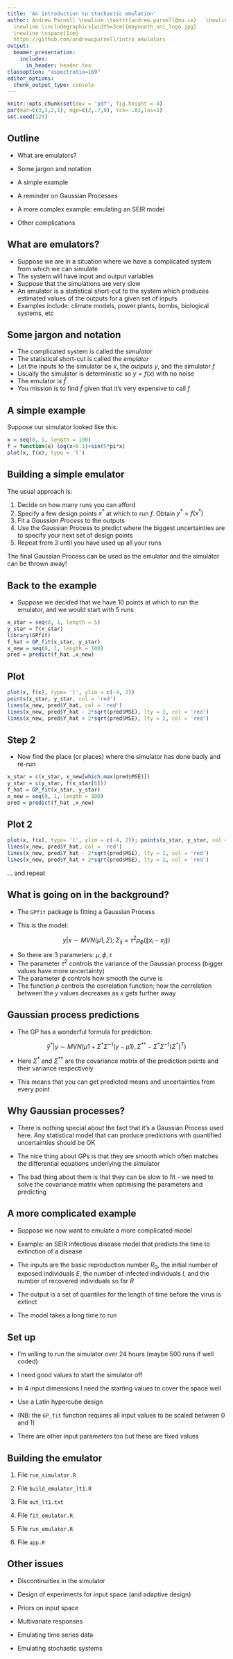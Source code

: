 ```yaml
---
title: 'An introduction to stochastic emulation'
author: Andrew Parnell \newline \texttt{andrew.parnell@mu.ie}   \newline \vspace{1cm}
  \newline \includegraphics[width=3cm]{maynooth_uni_logo.jpg}
  \newline \vspace{1cm}
  https://github.com/andrewcparnell/intro_emulators
output:
  beamer_presentation:
    includes:
      in_header: header.tex
classoption: "aspectratio=169"
editor_options: 
  chunk_output_type: console
---
```


```r
knitr::opts_chunk$set(dev = 'pdf', fig.height = 4)
par(mar=c(3,3,2,1), mgp=c(2,.7,0), tck=-.01,las=1)
set.seed(123)
```

## Outline

- What are emulators?

- Some jargon and notation

- A simple example

- A reminder on Gaussian Processes

- A more complex example: emulating an SEIR model 

- Other complications

## What are emulators?

- Suppose we are in a situation where we have a complicated system from which we can simulate 
- The system will have input and output variables
- Suppose that the simulations are very slow
- An emulator is a statistical short-cut to the system which produces estimated values of the outputs for a given set of inputs
- Examples include: climate models, power plants, bombs, biological systems, etc

## Some jargon and notation

- The complicated system is called the _simulator_
- The statistical short-cut is called the _emulator_
- Let the inputs to the simulator be $x$, the outputs $y$, and the simulator $f$
- Usually the simulator is deterministic so $y = f(x)$ with no noise
- The emulator is $\hat{f}$
- You mission is to find $\hat{f}$ given that it's very expensive to call $f$

## A simple example

Suppose our simulator looked like this:
```r
x = seq(0, 1, length = 100)
f = function(x) log(x+0.1)+sin(5*pi*x)
plot(x, f(x), type = 'l')
```

## Building a simple emulator

The usual approach is:

1. Decide on how many runs you can afford
1. Specify a few design points $x^*$ at which to run $f$. Obtain $y^* = f(x^*)$
1. Fit a _Gaussian Process_ to the outputs 
1. Use the Gaussian Process to predict where the biggest uncertainties are to specify your next set of design points
1. Repeat from 3 until you have used up all your runs

The final Gaussian Process can be used as the emulator and the simulator can be thrown away!

## Back to the example

- Suppose we decided that we have 10 points at which to run the emulator, and we would start with 5 runs

```r
x_star = seq(0, 1, length = 5)
y_star = f(x_star)
library(GPfit)
f_hat = GP_fit(x_star, y_star)
x_new = seq(0, 1, length = 100)
pred = predict(f_hat ,x_new)
```

## Plot

```r
plot(x, f(x), type= 'l', ylim = c(-4, 2))
points(x_star, y_star, col = 'red')
lines(x_new, pred$Y_hat, col = 'red')
lines(x_new, pred$Y_hat - 2*sqrt(pred$MSE), lty = 2, col = 'red')
lines(x_new, pred$Y_hat + 2*sqrt(pred$MSE), lty = 2, col = 'red')
```

## Step 2 

- Now find the place (or places) where the simulator has done badly and re-run
```r
x_star = c(x_star, x_new[which.max(pred$MSE)])
y_star = c(y_star, f(x_star[6]))
f_hat = GP_fit(x_star, y_star)
x_new = seq(0, 1, length = 100)
pred = predict(f_hat ,x_new)
```

## Plot 2

```r
plot(x, f(x), type= 'l', ylim = c(-4, 2)); points(x_star, y_star, col = 'red')
lines(x_new, pred$Y_hat, col = 'red')
lines(x_new, pred$Y_hat - 2*sqrt(pred$MSE), lty = 2, col = 'red')
lines(x_new, pred$Y_hat + 2*sqrt(pred$MSE), lty = 2, col = 'red')
```

... and repeat

## What is going on in the background?

- The `GPfit` package is fitting a Gaussian Process

- This is the model:

$$y|x \sim MVN (\mu 1, \Sigma);\; \Sigma_{ij} = \tau^2 \rho_\phi(\| x_i - x_j\| )$$

- So there are 3 parameters: $\mu, \phi, \tau$
- The parameter $\tau^2$ controls the variance of the Gaussian process (bigger values have more uncertainty)
- The parameter $\phi$ controls how smooth the curve is
- The function $\rho$ controls the correlation function; how the correlation between the $y$ values decreases as $x$ gets further away

## Gaussian process predictions

 - The GP has a wonderful formula for prediction:

$$\hat{y}^* | y \sim MVN(\mu 1 + \Sigma^* \Sigma^{-1} (y - \mu 1), \Sigma^{**} - \Sigma^* \Sigma^{-1} (\Sigma^*)^T)$$

- Here $\Sigma^*$ and $\Sigma^{**}$ are the covariance matrix of the prediction points and their variance respectively

- This means that you can get predicted means and uncertainties from every point

## Why Gaussian processes?

- There is nothing special about the fact that it's a Gaussian Process used here. Any statistical model that can produce predictions with quantified uncertainties should be OK

- The nice thing about GPs is that they are smooth which often matches the differential equations underlying the simulator

- The bad thing about them is that they can be slow to fit - we need to solve the covariance matrix when optimising the parameters and predicting

## A more complicated example

- Suppose we now want to emulate a more complicated model

- Example: an SEIR infectious disease model that predicts the time to extinction of a disease

- The inputs are the basic reproduction number $R_0$, the initial number of exposed individuals $E$, the number of infected individuals $I$, and the number of recovered individuals so far $R$

- The output is a set of quantiles for the length of time before the virus is extinct

- The model takes a long time to run

## Set up 

- I'm willing to run the simulator over 24 hours (maybe 500 runs if well coded)

- I need good values to start the simulator off

- In 4 input dimensions I need the starting values to cover the space well

- Use a Latin hypercube design

- (NB: the `GP_fit` function requires all input values to be scaled between 0 and 1)

- There are other input parameters too but these are fixed values

## Building the emulator

1. File `run_simulator.R`

1. File `build_emulator_lt1.R`

1. File `out_lt1.txt`

1. File `fit_emulator.R`

1. File `run_emulator.R`

1. File `app.R`

## Other issues

- Discontinuities in the simulator

- Design of experiments for input space (and adaptive design)

- Priors on input space

- Multivariate responses

- Emulating time series data

- Emulating stochastic systems
